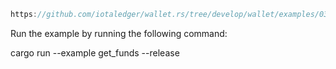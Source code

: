 
<DotEnvWarning />

```rust reference
https://github.com/iotaledger/wallet.rs/tree/develop/wallet/examples/03_get_funds.rs
```

Run the example by running the following command:

<CodeBlock className="language-bash">
    cargo run --example get_funds --release
</CodeBlock>
